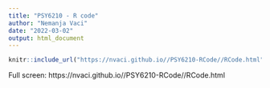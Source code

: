 ```yaml
---
title: "PSY6210 - R code"
author: "Nemanja Vaci"
date: "2022-03-02"
output: html_document
---
```


```r
knitr::include_url("https://nvaci.github.io//PSY6210-RCode//RCode.html")
```

Full screen: https://nvaci.github.io//PSY6210-RCode//RCode.html
